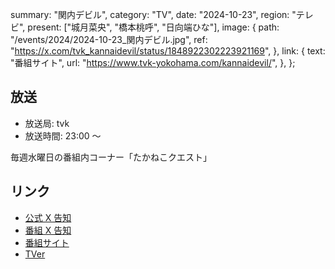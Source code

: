   summary: "関内デビル",
  category: "TV",
  date: "2024-10-23",
  region: "テレビ",
  present: ["城月菜央", "橋本桃呼", "日向端ひな"],
  image: {
    path: "/events/2024/2024-10-23_関内デビル.jpg",
    ref: "https://x.com/tvk_kannaidevil/status/1848922302223921169",
  },
  link: {
    text: "番組サイト",
    url: "https://www.tvk-yokohama.com/kannaidevil/",
  },
};

## 放送

- 放送局: tvk
- 放送時間: 23:00 〜

毎週水曜日の番組内コーナー「たかねこクエスト」

## リンク

- [公式 X 告知](https://x.com/takanenofficial/status/1849073295028871295)
- [番組 X 告知](https://x.com/tvk_kannaidevil/status/1848922302223921169)
- [番組サイト](https://www.tvk-yokohama.com/kannaidevil/)
- [TVer](https://tver.jp/series/srehapgls0)
